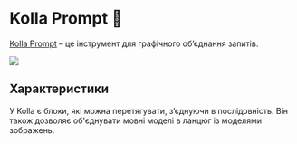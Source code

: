 
# Kolla Prompt 🚧

[Kolla Prompt](https://kollaprompt.com) – це інструмент для графічного об’єднання запитів.

<div style={{ textAlign: "center" }}>
  <Image
    src="/docs/assets/tooling/kollaprompt.webp"
    width={1632}
    height={908}
    style={{ width: "750px", margin: "auto" }}
  />
</div>

## Характеристики

У Kolla є блоки, які можна перетягувати, з’єднуючи в послідовність. Він також дозволяє об'єднувати мовні моделі в ланцюг із моделями зображень.
